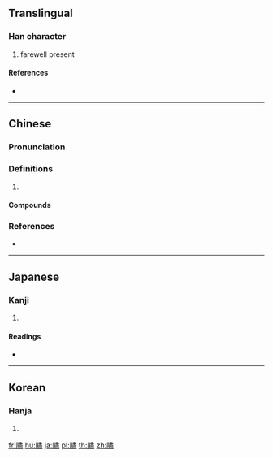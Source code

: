 {{character info/new}}
{{also|赆}}
==Translingual==

===Han character===
{{Han char|rn=154|rad=貝|as=14|sn=21|four=65817|canj=BCLMT}}

# farewell present

====References====
* {{Han ref|kx=1212.360|dkj=36956|dj=1679.110|hdz=63660.090|uh=8D10|ud=36112|bh=F652|bd=63058}}

----

==Chinese==
{{zh-forms|s=赆|alt=賮}}

===Pronunciation===
{{zh-pron
|m=jìn
|c=zeon2,zeon6
|cat=
}}

===Definitions===
{{zh-hanzi}}

# {{rfdef|zh}}

====Compounds====
{{zh-der|贐禮|贐儀|餽贐|贐行}}

===References===
* {{R:yue:mfccd}}

----

==Japanese==

===Kanji===
{{ja-kanji|grade=|rs=貝14}}

# {{defn|lang=ja|sort=貝14}}

====Readings====
* {{ja-readings|on=[[しん]] (shin), [[じん]] (jin)|kun=[[はなむけ]] (hanamuke)|nanori=}}

----

==Korean==

===Hanja===
{{ko-hanja|hangeul=신|eumhun=|rv=sin|mr=sin|y=sin}}

# {{defn|lang=ko|sort=貝14}}

[[fr:贐]]
[[hu:贐]]
[[ja:贐]]
[[pl:贐]]
[[th:贐]]
[[zh:贐]]